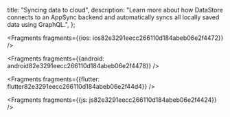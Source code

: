  title: "Syncing data to cloud",
  description: "Learn more about how DataStore connects to an AppSync backend and automatically syncs all locally saved data using GraphQL.",
};






<Fragments fragments={{ios: ios82e3291eecc266110d184abeb06e2f4472}} />



<Fragments fragments={{android: android82e3291eecc266110d184abeb06e2f4478}} />



<Fragments fragments={{flutter: flutter82e3291eecc266110d184abeb06e2f44d4}} />



<Fragments fragments={{js: js82e3291eecc266110d184abeb06e2f4424}} />